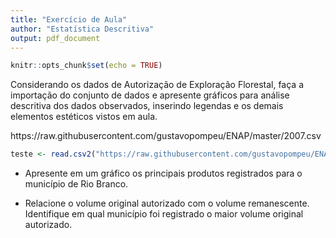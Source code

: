 ```yaml
---
title: "Exercício de Aula"
author: "Estatística Descritiva"
output: pdf_document
---
```


```r
knitr::opts_chunk$set(echo = TRUE)
```

Considerando os dados de Autorização de Exploração Florestal, faça a importação do conjunto de dados e apresente gráficos para análise descritiva dos dados observados, inserindo legendas e os demais elementos estéticos vistos em aula.

https://raw.githubusercontent.com/gustavopompeu/ENAP/master/2007.csv

```r
teste <- read.csv2("https://raw.githubusercontent.com/gustavopompeu/ENAP/master/2007.csv")
```

* Apresente em um gráfico os principais produtos registrados para o município de Rio Branco.

* Relacione o volume original autorizado com o volume remanescente. Identifique em qual município foi registrado o maior volume original autorizado.

